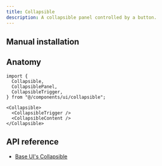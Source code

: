 ```yaml
---
title: Collapsible
description: A collapsible panel controlled by a button.
---
```


<ComponentPreview name="examples/collapsible-demo" />

## Manual installation

<ComponentSource name="ui/collapsible" />

## Anatomy

```tsx
import {
  Collapsible,
  CollapsiblePanel,
  CollapsibleTrigger,
} from "@/components/ui/collapsible";
```

```tsx
<Collapsible>
  <CollapsibleTrigger />
  <CollapsibleContent />
</Collapsible>
```

## API reference

- [Base UI's Collapsible](https://base-ui.com/react/components/collapsible#api-reference)

